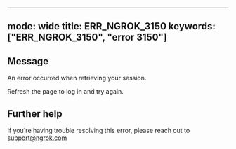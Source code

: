 
---
mode: wide
title: ERR_NGROK_3150
keywords: ["ERR_NGROK_3150", "error 3150"]
---

## Message
An error occurred when retrieving your session.

Refresh the page to log in and try again.




## Further help
If you're having trouble resolving this error, please reach out to [support@ngrok.com](mailto:support@ngrok.com?subject=Help%20with%20ERR_NGROK_3150)

